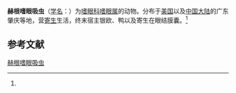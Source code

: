 {{Speciesbox
| name = 赫根嗜眼吸虫
| status = 
| status_system = 
| image = 
| genus = Philophthalmus
| species = hegeneri
| authority = (Penner et Fried, 1963)<ref name='id10195'>{{cite web| url =http://www.bioinfo.cn/db05/BjdwSpecies.php?action=view&id=10195| title =赫根嗜眼吸虫| work =《中国动物物种编目数据库》| publisher =中国科学院微生物研究所| author =中国科学院动物研究所| accessdate =2009-04-16| deadurl =yes| archiveurl =https://web.archive.org/web/20160305070917/http://www.bioinfo.cn/db05/BjdwSpecies.php?action=view&id=10195| archivedate =2016-03-05}}</ref>
}}

'''赫根嗜眼吸虫'''（[[学名|学名]]：{{lang|la|''Philophthalmus hegeneri''}}）为[[嗜眼科|嗜眼科]][[嗜眼属|嗜眼属]]的动物。分布于[[美国|美国]]以及[[中国大陆|中国大陆]]的广东肇庆等地，营[[寄生|寄生]]生活，终末宿主银欧、鸭以及寄生在眼结膜囊。<ref name='id10195'/>

== 参考文献 ==
{{reflist}}

{{Wikispecies|Philophthalmus hegeneri}}
{{Taxonbar|from=Q5025101}}

[[Category:嗜眼属|赫根嗜眼吸虫]]


{{吸虫小作品}}